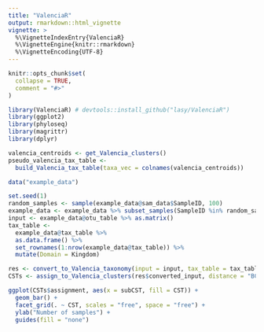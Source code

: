 ```yaml
---
title: "ValenciaR"
output: rmarkdown::html_vignette
vignette: >
  %\VignetteIndexEntry{ValenciaR}
  %\VignetteEngine{knitr::rmarkdown}
  %\VignetteEncoding{UTF-8}
---
```


```r
knitr::opts_chunk$set(
  collapse = TRUE,
  comment = "#>"
)
```

```r
library(ValenciaR) # devtools::install_github("lasy/ValenciaR")
library(ggplot2)
library(phyloseq)
library(magrittr)
library(dplyr)
```



```r

valencia_centroids <- get_Valencia_clusters()
pseudo_valencia_tax_table <- 
  build_Valencia_tax_table(taxa_vec = colnames(valencia_centroids))

```


```r

data("example_data")

set.seed(1)
random_samples <- sample(example_data@sam_data$SampleID, 100)
example_data <- example_data %>% subset_samples(SampleID %in% random_samples)
input <- example_data@otu_table %>% as.matrix()
tax_table <- 
  example_data@tax_table %>% 
  as.data.frame() %>% 
  set_rownames(1:nrow(example_data@tax_table)) %>% 
  mutate(Domain = Kingdom)

res <- convert_to_Valencia_taxonomy(input = input, tax_table = tax_table)
CSTs <- assign_to_Valencia_clusters(res$converted_input, distance = "BC")

ggplot(CSTs$assignment, aes(x = subCST, fill = CST)) +
  geom_bar() +
  facet_grid(. ~ CST, scales = "free", space = "free") +
  ylab("Number of samples") +
  guides(fill = "none")

```

